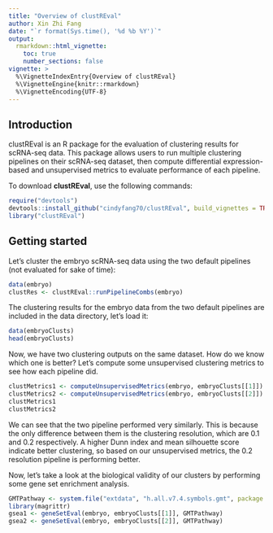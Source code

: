 ```yaml
---
title: "Overview of clustREval"
author: Xin Zhi Fang
date: "`r format(Sys.time(), '%d %b %Y')`"
output: 
  rmarkdown::html_vignette:
    toc: true
    number_sections: false
vignette: >
  %\VignetteIndexEntry{Overview of clustREval}
  %\VignetteEngine{knitr::rmarkdown}
  %\VignetteEncoding{UTF-8}
---
```

## Introduction
clustREval is an R package for the evaluation of clustering results for scRNA-seq data. This package allows users to run multiple clustering pipelines on their scRNA-seq dataset, then compute differential expression-based and unsupervised metrics to evaluate performance of each pipeline.

To download **clustREval**, use the following commands:


```r
require("devtools")
devtools::install_github("cindyfang70/clustREval", build_vignettes = TRUE)
library("clustREval")

```

## Getting started
Let's cluster the embryo scRNA-seq data using the two default pipelines (not evaluated for sake of time):
```r
data(embryo)
clustRes <- clustREval::runPipelineCombs(embryo)
```
The clustering results for the embryo data from the two default pipelines are included in the data directory, let's 
load it:
```r
data(embryoClusts)
head(embryoClusts)
```
Now, we have two clustering outputs on the same dataset. How do we know which one is better? Let's compute some unsupervised clustering metrics to see how each pipeline did.
```r
clustMetrics1 <- computeUnsupervisedMetrics(embryo, embryoClusts[[1]])
clustMetrics2 <- computeUnsupervisedMetrics(embryo, embryoClusts[[2]])
clustMetrics1
clustMetrics2
```
We can see that the two pipeline performed very similarly. This is because the only difference between them is the clustering
resolution, which are 0.1 and 0.2 respectively. A higher Dunn index and mean silhouette score indicate better clustering, so based on our unsupervised metrics, the 0.2 resolution pipeline is performing better.

Now, let's take a look at the biological validity of our clusters by performing some gene set enrichment analysis.
```r
GMTPathway <- system.file("extdata", "h.all.v7.4.symbols.gmt", package = "clustREval")
library(magrittr)
gsea1 <- geneSetEval(embryo, embryoClusts[[1]], GMTPathway)
gsea2 <- geneSetEval(embryo, embryoClusts[[2]], GMTPathway)
```
